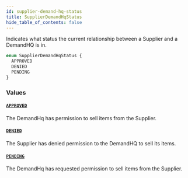 ```yaml
---
id: supplier-demand-hq-status
title: SupplierDemandHqStatus
hide_table_of_contents: false
---
```



Indicates what status the current relationship between a Supplier and a DemandHQ is in.

```graphql
enum SupplierDemandHqStatus {
  APPROVED
  DENIED
  PENDING
}
```


### Values

#### [`APPROVED`](#)

The DemandHq has permission to sell items from the Supplier.


#### [`DENIED`](#)

The Supplier has denied permission to the DemandHQ to sell its items.


#### [`PENDING`](#)

The DemandHq has requested permission to sell items from the Supplier.




